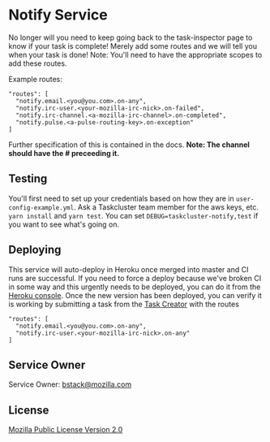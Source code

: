 # Notify Service

No longer will you need to keep going back to the task-inspector page to know if your task is complete! Merely add some routes and we will tell you when your task is done! Note: You'll need to have the appropriate scopes to add these routes.

Example routes:

```
"routes": [
  "notify.email.<you@you.com>.on-any",
  "notify.irc-user.<your-mozilla-irc-nick>.on-failed",
  "notify.irc-channel.<a-mozilla-irc-channel>.on-completed",
  "notify.pulse.<a-pulse-routing-key>.on-exception"
]
```

Further specification of this is contained in the docs. **Note: The channel should have the # preceeding it.**

Testing
-------

You'll first need to set up your credentials based on how they are in `user-config-example.yml`. Ask a Taskcluster team member for the aws keys, etc.
`yarn install` and `yarn test`. You can set `DEBUG=taskcluster-notify,test` if you want to see what's going on.

Deploying
---------

This service will auto-deploy in Heroku once merged into master and CI runs are successful. If you need to force a deploy because we've broken CI in some way and this urgently needs to be deployed, you can do it from the [Heroku console](https://dashboard-preview.heroku.com/apps/taskcluster-github/deploy/github). Once the new version has been deployed, you can verify it is working by submitting a task from the [Task Creator](https://tools.taskcluster.net/task-creator/) with the routes

```
"routes": [
  "notify.email.<you@you.com>.on-any",
  "notify.irc-user.<your-mozilla-irc-nick>.on-any"
]
```

Service Owner
-------------

Service Owner: bstack@mozilla.com

License
-------

[Mozilla Public License Version 2.0](https://github.com/taskcluster/taskcluster-lib-monitor/blob/master/LICENSE)
